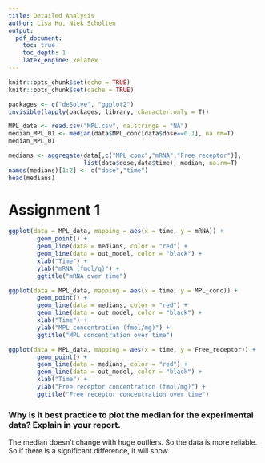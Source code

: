 ```yaml
---
title: Detailed Analysis
author: Lisa Hu, Niek Scholten
output:
  pdf_document:
    toc: true
    toc_depth: 1
    latex_engine: xelatex
---
```

```r
knitr::opts_chunk$set(echo = TRUE)
knitr::opts_chunk$set(cache = TRUE)
```

```r
packages <- c("deSolve", "ggplot2")
invisible(lapply(packages, library, character.only = T))
```

```r
MPL_data <- read.csv("MPL.csv", na.strings = "NA")
median_MPL_01 <- median(data$MPL_conc[data$dose==0.1], na.rm=T)
median_MPL_01

medians <- aggregate(data[,c("MPL_conc","mRNA","Free_receptor")],
                     list(data$dose,data$time), median, na.rm=T)
names(medians)[1:2] <- c("dose","time")
head(medians)
```
# Assignment 1

```r
ggplot(data = MPL_data, mapping = aes(x = time, y = mRNA)) +
        geom_point() +
        geom_line(data = medians, color = "red") +
        geom_line(data = out_model, color = "black") +
        xlab("Time") +
        ylab("mRNA (fmol/g)") +
        ggtitle("mRNA over time")

ggplot(data = MPL_data, mapping = aes(x = time, y = MPL_conc)) +
        geom_point() +
        geom_line(data = medians, color = "red") +
        geom_line(data = out_model, color = "black") +
        xlab("Time") +
        ylab("MPL concentration (fmol/mg)") +
        ggtitle("MPL concentration over time")

ggplot(data = MPL_data, mapping = aes(x = time, y = Free_receptor)) +
        geom_point() +
        geom_line(data = medians, color = "red") +
        geom_line(data = out_model, color = "black") +
        xlab("Time") +
        ylab("Free receptor concentration (fmol/mg)") +
        ggtitle("Free receptor concentration over time")
```

### Why is it best practice to plot the median for the experimental data? Explain in your report.
The median doesn't change with huge outliers. So the data is more reliable.
So if there is a significant difference, it will show.